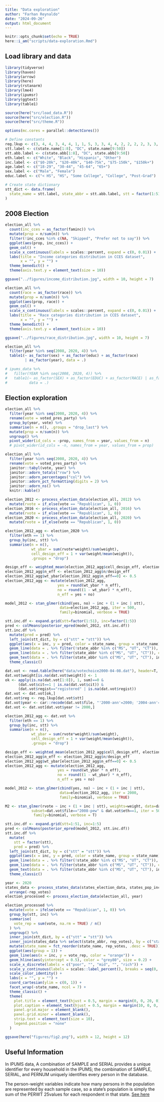 ```yaml
---
title: "Data exploration"
author: "Farhan Reynaldo"
date: "2024-09-26"
output: html_document
---
```


```r
knitr::opts_chunk$set(echo = TRUE)
here::i_am("scripts/data-exploration.Rmd")
```

## Load library and data

```r
library(tidyverse)
library(haven)
library(arrow)
library(here)
library(rstanarm)
library(lme4)
library(ipumsr)
library(ggtext)
library(table1)

source(here("src/load_data.R"))
source(here("src/election.R"))
source(here("src/theme.R"))

options(mc.cores = parallel::detectCores())
```

```r
# Define constants
reg.lkup <- c(3, 4, 4, 3, 4, 4, 1, 1, 5, 3, 3, 4, 4, 2, 2, 2, 2, 3, 3, 1, 1, 1, 2, 2, 3, 2, 4, 2, 4, 1, 1, 4, 1, 3, 2, 2, 3, 4, 1, 1, 3, 2, 3, 3, 4, 1, 3, 4, 1, 2, 4)
stt.label <- c(state.name[1:8], "DC", state.name[9:50])
stt.abb.label <- c(state.abb[1:8], "DC", state.abb[9:50])
eth.label <- c("White", "Black", "Hispanic", "Other")
inc.label <- c("$0-20k", "$20-40k", "$40-75k", "$75-150k", "$150k+")
age.label <- c("18-29", "30-44", "45-64", "65+")
sex.label <- c("Male", "Female")
educ.label <- c("< HS", "HS", "Some College", "College", "Post-Grad")

# Create state dictionary
stt_dict <- data.frame(
  state_name = stt.label, state_abbr = stt.abb.label, stt = factor(1:51)
)
```

## 2008 Election

```r
election_all %>% 
  count(inc_cces = as_factor(faminc)) %>% 
  mutate(prop = n/sum(n)) %>% 
  filter(!inc_cces %in% c(NA, "Skipped", "Prefer not to say")) %>% 
  ggplot(aes(prop, inc_cces)) + 
  geom_col() + 
  scale_x_continuous(labels = scales::percent, expand = c(0, 0.01)) +
  labs(title = "Income categories distribution in CCES dataset", 
       x = "", y = "") +
  theme_benedict() + 
  theme(axis.text.y = element_text(size = 10))

ggsave("../figures/income_distribution.jpg", width = 10, height = 7)
```

```r
election_all %>% 
  count(race = as_factor(race)) %>% 
  mutate(prop = n/sum(n)) %>% 
  ggplot(aes(prop, race)) + 
  geom_col() + 
  scale_x_continuous(labels = scales::percent, expand = c(0, 0.01)) +
  labs(title = "Race categories distribution in CCES dataset", 
       x = "", y = "") +
  theme_benedict() + 
  theme(axis.text.y = element_text(size = 10))

ggsave("../figures/race_distribution.jpg", width = 10, height = 7)
```

```r
election_all %>% 
  filter(year %in% seq(2008, 2020, 4)) %>% 
  table1(~ as_factor(sex) + as_factor(educ) + as_factor(race)
         | as_factor(year), data = .)
```


```r
# ipums_data %>%
#   filter(YEAR %in% seq(2008, 2020, 4)) %>%
#   table1(~ as_factor(SEX) + as_factor(EDUC) + as_factor(RACE) | as_factor(YEAR),
#          data = .)
```


## Election exploration

```r
election_all %>% 
  filter(year %in% seq(2008, 2020, 4)) %>%
  rename(vote = voted_pres_party) %>% 
  group_by(year, vote) %>% 
  summarise(n = n(), .groups = "drop_last") %>% 
  mutate(prop = n/sum(n)) %>% 
  ungroup() %>% 
  pivot_wider(id_cols = -prop, names_from = year, values_from = n)
  # pivot_wider(id_cols = -n, names_from = year, values_from = prop)
```


```r
election_all %>% 
  filter(year %in% seq(2008, 2020, 4)) %>%
  rename(vote = voted_pres_party) %>% 
  janitor::tabyl(vote, year) %>% 
  janitor::adorn_totals("row") %>% 
  janitor::adorn_percentages("col") %>% 
  janitor::adorn_pct_formatting(digits = 2) %>% 
  janitor::adorn_ns() %>% 
  knitr::kable()
```

```r
election_2012 <- process_election_data(election_all, 2012) %>% 
  mutate(rvote = if_else(vote == "Republican", 1, 0)) 
election_2016 <- process_election_data(election_all, 2016) %>% 
  mutate(rvote = if_else(vote == "Republican", 1, 0)) 
election_2020 <- process_election_data(election_all, 2020) %>% 
  mutate(rvote = if_else(vote == "Republican", 1, 0)) 

election_2012_agg <- election_2020 %>% 
  filter(eth == 1) %>% 
  group_by(inc, stt) %>% 
  summarise(n = n(),
            wt_ybar = sum(rvote*weight)/sum(weight),
            cell_design_eff = 1 + var(weight/mean(weight)),
            .groups = "drop")

design_eff <- weighted_mean(election_2012_agg$cell_design_eff, election_2012_agg$n, election_2012_agg$n > 1)
election_2012_agg$n_eff <- election_2012_agg$n/design_eff
election_2012_agg$wt_ybar[election_2012_agg$n_eff==0] <- 0.5
election_2012_agg <- mutate(election_2012_agg,
                        yes = round(wt_ybar * n_eff),
                        no = round((1 - wt_ybar) * n_eff),
                        n_eff = yes + no)

model_2012 <- stan_glmer(cbind(yes, no) ~ inc + (1 + inc | stt), 
                         data=election_2012_agg, iter = 500, 
                         family=binomial, verbose = TRUE)

stt.inc.df <- expand.grid(stt=factor(1:51), inc=factor(1:5))
pred <- colMeans(posterior_epred(model_2012, stt.inc.df))
stt.inc.df %>% 
  mutate(pred = pred) %>% 
  left_join(stt_dict, by = c("stt" = "stt")) %>% 
  ggplot(aes(x = inc, y = pred, color = state_name, group = state_name)) +
  geom_line(data = . %>% filter(!state_abbr %in% c("MS", "UT", "CT")), color = "grey80", linewidth = 0.8) + 
  geom_line(data = . %>% filter(state_abbr %in% c("MS", "UT", "CT")), color = "orange", linewidth = 0.8) +
  geom_text(data = . %>% filter(state_abbr %in% c("MS", "UT", "CT"), inc == max(as.numeric(inc))), aes(label = state_abbr), color = "orange", hjust = 0, nudge_x = 0.1) +
  theme_classic()
```

```r
dat.vot <- read.table(here("data/votechoice2000-04-08.dat"), header=T, sep="\t")
dat.vot$weight[is.na(dat.vot$weight)] <- 1
ok <- apply(is.na(dat.vot[1:8]), 1, sum)==0 & 
      (dat.vot$cit==1 | is.na(dat.vot$cit)) & 
      (dat.vot$regist=="registered" | is.na(dat.vot$regist))
dat.vot <- dat.vot[ok,]
dat.vot$reg <- reg.lkup[dat.vot$stt]
dat.vot$year <- car::recode(dat.vot$file, "'2000-ann'=2000; '2004-ann'=2004; '2008-pew'=2008")
dat.vot <- dat.vot[dat.vot$year != 2000,]

election_2012_agg <- dat.vot %>% 
  filter(eth == 1) %>% 
  group_by(inc, stt) %>% 
  summarise(n = n(),
            wt_ybar = sum(rvote*weight)/sum(weight),
            cell_design_eff = 1 + var(weight/mean(weight)),
            .groups = "drop")

design_eff <- weighted_mean(election_2012_agg$cell_design_eff, election_2012_agg$n, election_2012_agg$n > 1)
election_2012_agg$n_eff <- election_2012_agg$n/design_eff
election_2012_agg$wt_ybar[election_2012_agg$n_eff==0] <- 0.5
election_2012_agg <- mutate(election_2012_agg,
                        yes = round(wt_ybar * n_eff),
                        no = round((1 - wt_ybar) * n_eff),
                        n_eff = yes + no)

model_2012 <- stan_glmer(cbind(yes, no) ~ inc + (1 + inc | stt), 
                         data=election_2012_agg, iter = 2000, 
                         family=binomial, verbose = TRUE)

M2 <- stan_glmer(rvote ~ inc + (1 + inc | stt), weights=weight, data=dat.vot, 
            subset=dat.vot$file=="2008-pew" & dat.vot$eth==1, iter = 500,
             family=binomial, verbose = T)

stt.inc.df <- expand.grid(stt=1:51, inc=1:5)
pred <- colMeans(posterior_epred(model_2012, stt.inc.df))
stt.inc.df %>% 
  mutate(
    stt = factor(stt),
    pred = pred) %>% 
  left_join(stt_dict, by = c("stt" = "stt")) %>% 
  ggplot(aes(x = inc, y = pred, color = state_name, group = state_name)) +
  geom_line(data = . %>% filter(!state_abbr %in% c("MS", "UT", "CT")), color = "grey80", linewidth = 0.8) + 
  geom_line(data = . %>% filter(state_abbr %in% c("MS", "UT", "CT")), color = "orange", linewidth = 0.8) +
  geom_text(data = . %>% filter(state_abbr %in% c("MS", "UT", "CT"), inc == max(as.numeric(inc))), aes(label = state_abbr), color = "orange", hjust = 0, nudge_x = 0.1) +
  theme_classic()
```

```r
year <- 2020
states_data <- process_states_data(states_election_data, states_pop_income_data, year) %>% 
  arrange(-rep_votes)
election_processed <- process_election_data(election_all, year)

election_processed %>% 
  mutate(vote = ifelse(vote == "Republican", 1, 0)) %>% 
  group_by(stt, inc) %>% 
  summarise(
    vote_rep = sum(vote, na.rm = TRUE) / n()
  ) %>% 
  ungroup() %>% 
  inner_join(stt_dict, by = c("stt" = "stt")) %>% 
  inner_join(states_data %>% select(state_abbr, rep_votes), by = c("state_abbr" = "state_abbr")) %>%
  mutate(state_name = fct_reorder(state_name, rep_votes, .desc = TRUE)) %>% 
  ggplot(aes(group = 1)) + 
  geom_line(aes(x = inc, y = vote_rep, color = "orange")) +
  geom_hline(aes(yintercept = 0.5), color = "grey80", size = 0.2) + 
  scale_x_discrete(labels = c("poor", "", "mid", "", "rich")) +
  scale_y_continuous(labels = scales::label_percent(), breaks = seq(0, 1, 0.5)) +
  scale_color_identity() +
  labs(x = "", y = "") +
  coord_cartesian(ylim = c(0, 1)) +
  facet_wrap(~state_name, ncol = 7) + 
  theme_classic() +
  theme(
    plot.title = element_text(hjust = 0.5, margin = margin(0, 0, 20, 0)),
    plot.caption = element_text(hjust = 0.5, margin = margin(10, 0, 0, 0)),
    panel.grid.major = element_blank(),
    panel.grid.minor = element_blank(),
    strip.text = element_text(size = 10),
    legend.position = "none"
  )

ggsave(here("figures/fig2.png"), width = 12, height = 12)
```

## Useful Information

In IPUMS data, A combination of SAMPLE and SERIAL provides a unique identifier for every household in the IPUMS; the combination of SAMPLE, SERIAL, and PERNUM uniquely identifies every person in the database.

The person-weight variables indicate how many persons in the population are represented by each sample case, so a state’s population is simply the sum of the PERWT 25values for each respondent in that state. [See here](https://forum.ipums.org/t/how-best-to-aggregate-data-to-a-state-level/1097)
